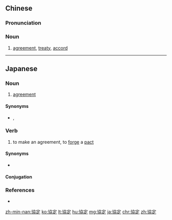 {{also|协定}}
==Chinese==
{{zh-forms|s=协定}}

===Pronunciation===
{{zh-pron
|m=xiédìng
|c=hip3 ding6
|mn=hia̍p-tēng
|cat=n
}}

===Noun===
{{zh-noun}}
# [[agreement]], [[treaty]], [[accord]]

----

==Japanese==
{{ja-kanjitab|きょう|てい|yomi=on}}

===Noun===
{{ja-noun|きょうてい}}

# [[agreement]]
#: {{ja-usex|仏独首脳はギリシアの債務問題で'''協定'''を結んだ。|ふつどく しゅのう は ギリシア の さいむもんだい で '''きょうてい''' を むすんだ。|The French and German leaders agreed on a Greek debt package.}}

====Synonyms====
* {{ja-r|合意|ごうい}}, {{ja-r|取り決め|とりきめ}}

===Verb===
{{ja-verb-suru|きょうてい}}

# to make an agreement, to [[forge]] a [[pact]]

====Synonyms====
* {{ja-r|取り決める|とりきめる}}

====Conjugation====
{{ja-suru|きょうてい}}

===References===
* {{R:Shogakukan}}

[[zh-min-nan:協定]]
[[ko:協定]]
[[lt:協定]]
[[hu:協定]]
[[mg:協定]]
[[ja:協定]]
[[chr:協定]]
[[zh:協定]]